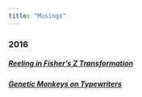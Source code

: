```yaml
---
title: "Musings"
---
```


### 2016

##### [**Reeling in Fisher's Z Transformation**](reeling-in-fisher's-z-transformation.html)

##### [**Genetic Monkeys on Typewriters**](genetic-monkeys-on-typewriters.html)
